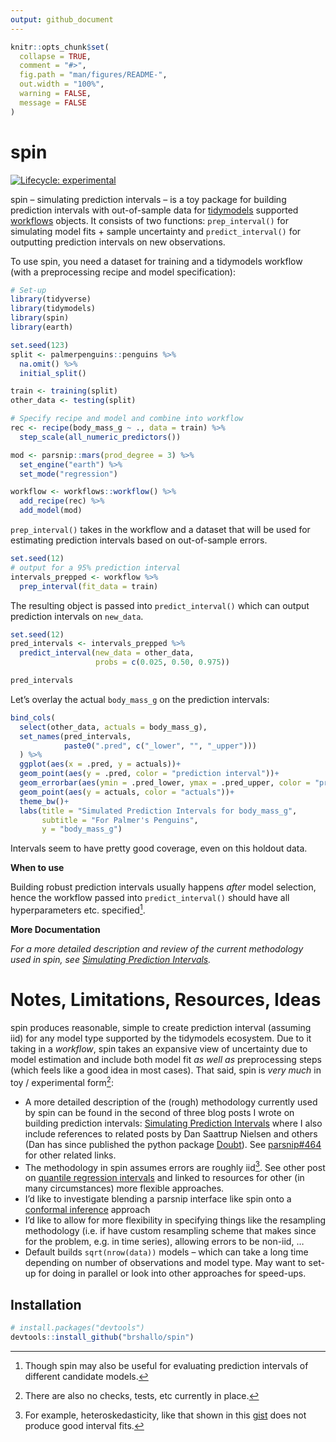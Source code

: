 ```yaml
---
output: github_document
---
```


<!-- README.md is generated from README.Rmd. Please edit that file -->

```r
knitr::opts_chunk$set(
  collapse = TRUE,
  comment = "#>",
  fig.path = "man/figures/README-",
  out.width = "100%",
  warning = FALSE,
  message = FALSE
)
```

# spin

<!-- badges: start -->
[![Lifecycle: experimental](https://img.shields.io/badge/lifecycle-experimental-orange.svg)](https://lifecycle.r-lib.org/articles/stages.html#experimental)
<!-- badges: end -->

spin -- simulating prediction intervals -- is a toy package for building prediction intervals with out-of-sample data for [tidymodels](https://github.com/tidymodels) supported [workflows](https://github.com/tidymodels/workflows) objects. It consists of two functions: `prep_interval()` for simulating model fits + sample uncertainty and `predict_interval()` for outputting prediction intervals on new observations. 

To use spin, you need a dataset for training and a tidymodels workflow (with a preprocessing recipe and model specification):

```r
# Set-up
library(tidyverse)
library(tidymodels)
library(spin)
library(earth)

set.seed(123)
split <- palmerpenguins::penguins %>% 
  na.omit() %>% 
  initial_split()

train <- training(split)
other_data <- testing(split)

# Specify recipe and model and combine into workflow
rec <- recipe(body_mass_g ~ ., data = train) %>% 
  step_scale(all_numeric_predictors())

mod <- parsnip::mars(prod_degree = 3) %>% 
  set_engine("earth") %>% 
  set_mode("regression")

workflow <- workflows::workflow() %>% 
  add_recipe(rec) %>% 
  add_model(mod) 
```

`prep_interval()` takes in the workflow and a dataset that will be used for estimating prediction intervals based on out-of-sample errors. 

```r
set.seed(12)
# output for a 95% prediction interval
intervals_prepped <- workflow %>% 
  prep_interval(fit_data = train)
```

The resulting object is passed into `predict_interval()` which can output prediction intervals on `new_data`.

```r
set.seed(12)
pred_intervals <- intervals_prepped %>%
  predict_interval(new_data = other_data,
                   probs = c(0.025, 0.50, 0.975))

pred_intervals
```

Let's overlay the actual `body_mass_g` on the prediction intervals:
```r
bind_cols(
  select(other_data, actuals = body_mass_g),
  set_names(pred_intervals,
            paste0(".pred", c("_lower", "", "_upper")))
  ) %>% 
  ggplot(aes(x = .pred, y = actuals))+
  geom_point(aes(y = .pred, color = "prediction interval"))+
  geom_errorbar(aes(ymin = .pred_lower, ymax = .pred_upper, color = "prediction interval"))+
  geom_point(aes(y = actuals, color = "actuals"))+
  theme_bw()+
  labs(title = "Simulated Prediction Intervals for body_mass_g",
       subtitle = "For Palmer's Penguins",
       y = "body_mass_g")
```

Intervals seem to have pretty good coverage, even on this holdout data. 

**When to use**

Building robust prediction intervals usually happens *after* model selection, hence the workflow passed into `predict_interval()` should have all hyperparameters etc. specified^[Though spin may also be useful for evaluating prediction intervals of different candidate models.]. 

**More Documentation**

*For a more detailed description and review of the current methodology used in spin, see [Simulating Prediction Intervals](https://www.bryanshalloway.com/2021/04/05/simulating-prediction-intervals/).*

# Notes, Limitations, Resources, Ideas

spin produces reasonable, simple to create prediction interval (assuming iid) for any model type supported by the tidymodels ecosystem. Due to it taking in a *workflow*, spin takes an expansive view of uncertainty due to model estimation and include both model fit *as well as* preprocessing steps (which feels like a good idea in most cases). That said, spin is *very much* in toy / experimental form^[There are also no checks, tests, etc currently in place.]:

* A more detailed description of the (rough) methodology currently used by spin can be found in the second of three blog posts I wrote on building prediction intervals: [Simulating Prediction Intervals](https://www.bryanshalloway.com/2021/04/05/simulating-prediction-intervals/) where I also include references to related posts by Dan Saattrup Nielsen and others (Dan has since published the python package [Doubt](https://github.com/saattrupdan/doubt)). See [parsnip#464](https://github.com/tidymodels/parsnip/issues/464) for other related links. 
* The methodology in spin assumes errors are roughly iid^[For example, heteroskedasticity, like that shown in this [gist](https://gist.github.com/brshallo/a9e5d245feae3dfc551a122516a702ff) does not produce good interval fits.]. See other post on  [quantile regression intervals](https://www.bryanshalloway.com/2021/04/21/quantile-regression-forests-for-prediction-intervals/) and linked to resources for other (in many circumstances) more flexible approaches.
* I'd like to investigate blending a parsnip interface like spin onto a [conformal inference](https://github.com/ryantibs/conformal) approach 
* I'd like to allow for more flexibility in specifying things like the resampling methodology (i.e. if have custom resampling scheme that makes since for the problem, e.g. in time series), allowing errors to be non-iid, ...
* Default builds `sqrt(nrow(data))` models -- which can take a long time depending on number of observations and model type. May want to set-up for doing in parallel or look into other approaches for speed-ups. 

## Installation

``` r
# install.packages("devtools")
devtools::install_github("brshallo/spin")
```


